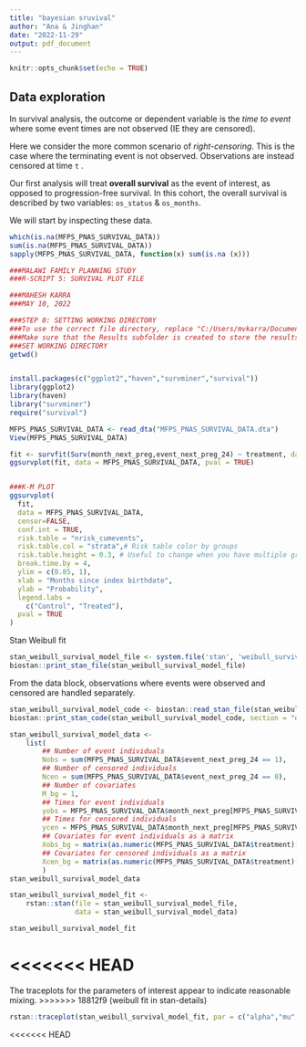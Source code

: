 ```yaml
---
title: "bayesian sruvival"
author: "Ana & Jinghan"
date: "2022-11-29"
output: pdf_document
---
```


```r
knitr::opts_chunk$set(echo = TRUE)
```




## Data exploration

In survival analysis, the outcome or dependent variable is the *time to event* where some event times are not observed (IE they are censored). 

Here we consider the more common scenario of *right-censoring*. This is the case where the terminating event is not observed. Observations are instead censored at time `t` .

Our first analysis will treat **overall survival** as the event of interest, as opposed to progression-free survival. In this cohort, the overall survival is described by two variables: `os_status` & `os_months`. 

We will start by inspecting these data.
```r
which(is.na(MFPS_PNAS_SURVIVAL_DATA))
sum(is.na(MFPS_PNAS_SURVIVAL_DATA))
sapply(MFPS_PNAS_SURVIVAL_DATA, function(x) sum(is.na (x)))
```


```r
###MALAWI FAMILY PLANNING STUDY
###R-SCRIPT 5: SURVIVAL PLOT FILE

###MAHESH KARRA
###MAY 10, 2022

###STEP 0: SETTING WORKING DIRECTORY
###To use the correct file directory, replace "C:/Users/mvkarra/Documents/Harvard 2015-2016/POP CENTER/MALAWI FP INTERVENTION/Publications/YEAR 1 ITT ON CONTRACEPTIVE USE/SUBMISSIONS/PNAS/HARVARD DATAVERSE SUBMISSION" with the appropriate file path under which your data is stored.
###Make sure that the Results subfolder is created to store the results from this analysis.
###SET WORKING DIRECTORY
getwd()


install.packages(c("ggplot2","haven","survminer","survival"))
library(ggplot2)
library(haven)
library("survminer")
require("survival")

MFPS_PNAS_SURVIVAL_DATA <- read_dta("MFPS_PNAS_SURVIVAL_DATA.dta")
View(MFPS_PNAS_SURVIVAL_DATA)

fit <- survfit(Surv(month_next_preg,event_next_preg_24) ~ treatment, data = MFPS_PNAS_SURVIVAL_DATA)
ggsurvplot(fit, data = MFPS_PNAS_SURVIVAL_DATA, pval = TRUE)


###K-M PLOT
ggsurvplot(
  fit, 
  data = MFPS_PNAS_SURVIVAL_DATA, 
  censor=FALSE,
  conf.int = TRUE,
  risk.table = "nrisk_cumevents",
  risk.table.col = "strata",# Risk table color by groups
  risk.table.height = 0.3, # Useful to change when you have multiple groups
  break.time.by = 4,   
  ylim = c(0.85, 1),
  xlab = "Months since index birthdate",
  ylab = "Probability",
  legend.labs = 
    c("Control", "Treated"),
  pval = TRUE
)

```

Stan Weibull fit

```r
stan_weibull_survival_model_file <- system.file('stan', 'weibull_survival_model.stan', package =  'biostan')
biostan::print_stan_file(stan_weibull_survival_model_file)

```
From the data block, observations where events were observed and censored are handled separately. 
```r

stan_weibull_survival_model_code <- biostan::read_stan_file(stan_weibull_survival_model_file)
biostan::print_stan_code(stan_weibull_survival_model_code, section = "data")

```

```r
stan_weibull_survival_model_data <-
    list(
        ## Number of event individuals
        Nobs = sum(MFPS_PNAS_SURVIVAL_DATA$event_next_preg_24 == 1),
        ## Number of censored individuals
        Ncen = sum(MFPS_PNAS_SURVIVAL_DATA$event_next_preg_24 == 0),
        ## Number of covariates
        M_bg = 1,
        ## Times for event individuals
        yobs = MFPS_PNAS_SURVIVAL_DATA$month_next_preg[MFPS_PNAS_SURVIVAL_DATA$event_next_preg_24 == 1],
        ## Times for censored individuals
        ycen = MFPS_PNAS_SURVIVAL_DATA$month_next_preg[MFPS_PNAS_SURVIVAL_DATA$event_next_preg_24 == 0],
        ## Covariates for event individuals as a matrix
        Xobs_bg = matrix(as.numeric(MFPS_PNAS_SURVIVAL_DATA$treatment)[MFPS_PNAS_SURVIVAL_DATA$event_next_preg_24 == 1]),
        ## Covariates for censored individuals as a matrix
        Xcen_bg = matrix(as.numeric(MFPS_PNAS_SURVIVAL_DATA$treatment)[MFPS_PNAS_SURVIVAL_DATA$event_next_preg_24  == 0])
        )
stan_weibull_survival_model_data

```

```r
stan_weibull_survival_model_fit <-
    rstan::stan(file = stan_weibull_survival_model_file,
                data = stan_weibull_survival_model_data)

```

```r
stan_weibull_survival_model_fit

```

<<<<<<< HEAD
=======

The traceplots for the parameters of interest appear to indicate reasonable mixing.
>>>>>>> 18812f9 (weibull fit in stan-details)
```r
rstan::traceplot(stan_weibull_survival_model_fit, par = c("alpha","mu","beta_bg"))

```
<<<<<<< HEAD

